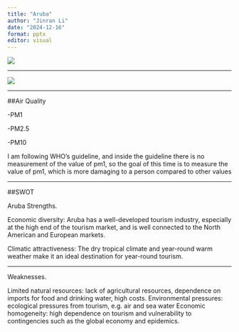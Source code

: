 ```yaml
---
title: "Aruba"
author: "Jinran Li"
date: "2024-12-16"
format: pptx
editor: visual
---
```


![](www/WechatIMG1254.jpg)

------------------------------------------------------------------------

![](www/WechatIMG1255.jpg)

------------------------------------------------------------------------

##Air Quality

-PM1

-PM2.5

-PM10

I am following WHO's guideline, and inside the guideline there is no measurement of the value of pm1, so the goal of this time is to measure the value of pm1, which is more damaging to a person compared to other values

------------------------------------------------------------------------

##SWOT

Aruba Strengths.

Economic diversity: Aruba has a well-developed tourism industry, especially at the high end of the tourism market, and is well connected to the North American and European markets.

Climatic attractiveness: The dry tropical climate and year-round warm weather make it an ideal destination for year-round tourism.

------------------------------------------------------------------------

Weaknesses.

Limited natural resources: lack of agricultural resources, dependence on imports for food and drinking water, high costs. Environmental pressures: ecological pressures from tourism, e.g. air and sea water Economic homogeneity: high dependence on tourism and vulnerability to contingencies such as the global economy and epidemics.
